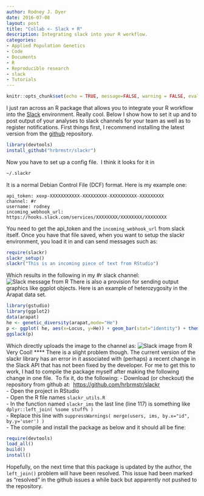 ```yaml
---
author: Rodney J. Dyer
date: 2016-07-08
layout: post
title: "Collab <- Slack + R"
description: Integrating slack into your R workflow.
categories: 
- Applied Population Genetics
- Code
- Documents
- R
- Reproducible research
- slack
- Tutorials
---
```

```r
knitr::opts_chunk$set(echo = TRUE, message=FALSE, warning = FALSE, eval=FALSE)
```
I just ran across an R package that allows you to integrate your R workflow into the [Slack](http://www.slack.com) environment. Really cool. Below I show how to set it up and to post output of your analyses to slack channels for your team as well as to register notifications.
First things first, I recommend installing the latest version from the  [github](https://github.com/hrbrmstr/slackr) repository. 
```r
library(devtools)
install_github("hrbrmstr/slackr")
```
Now you have to set up a config file.  I think it looks for it in 
```bash
~/.slackr
```
It is a normal Debian Control File (DCF) format. Here is my example one:
```
api_token: xoxp-XXXXXXXXXXX-XXXXXXXXX-XXXXXXXXXX-XXXXXXXXX
channel: #r
username: rodney
incoming_webhook_url: https://hooks.slack.com/services/XXXXXXXX/XXXXXXXX/XXXXXXXX
```
You need to get the api_token and the `incoming_webhook_url` from slack itself. Once you have that file saved, when you want to setup the slackr environment, you load it in and can send messages such as:
```r
require(slackr)
slackr_setup()
slackr("This is an incoming piece of text from RStudio")
```
Which results in the following in my #r slack channel:
![Slack message from R](../../static/img/slack_msg_from_r.png)
There is also a provision for sending output graphics like ggplot objects. Here is an example of heterozygosity in the Arapat data set.
```r
library(gstudio)
library(ggplot2)
data(arapat)
he <- genetic_diversity(arapat,mode="He")
p <- ggplot( he, aes(x=Locus, y=He)) + geom_bar(stat="identity") + theme_bw()
ggslack(p)
```
Which directly uploads the image to the channel as:
![Slack image from R](../../static/img/slack_plot.png)
Very Cool!
****
There is a slight problem though. The current version of the slackr library has an error in it associated with (perhaps) a recent change in the Slack API that has not been fixed by the developer.
For me to get this to work, I had to compile the package myself after making the following change in one file.  To fix it, do the following:
- Download (or checkout) the repository from github at: 
[https://github.com/hrbrmstr/slackr](https://github.com/hrbrmstr/slackr)  
- Open the project in RStudio  
- Open the R file names `slackr_utils.R`  
- In the function named `slackr_ims` the last line (line 117) is something like `dplyr::left_join( %some stuff% )`  
- Replace this line with `suppressWarnings( merge(users, ims, by.x="id", by.y='user') )`  
- The compile and install the package as below and it should all be fine:
```r
require(devtools)
load_all()
build()
install()
```
Hopefully, on the next time that this package is updated by the author, the `left_join()` problem will have been resolved. This issue had been marked as "resolved" in the github issues a while back but apparently not pushed to the repository.
